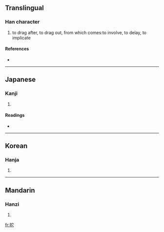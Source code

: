 {{see|拖}}
==Translingual==

===Han character===
{{Han char|rn=64|rad=手|as=05|sn=8|four=|canj=手十心 (QJP)}}

# to drag after, to drag out, from which comes:to involve, to delay, to implicate

====References====
* {{Han ref|kx=0426.020|dkj=11960|dj=0774.040|hdz=31858.070|uh=62D5|ud=25301}}

----

==Japanese==

===Kanji===
{{ja-kanji|grade=|rs=手05}}

# {{defn|Japanese}}

====Readings====
* {{ja-readings|on=[[た]] (ta), [[だ]] (da), [[い]] (i)|kun=[[ひく]] (hiku)}}

----

==Korean==

===Hanja===
{{ko-hanja|hangeul=타|eumhun=|rv=ta|mr=t'a|y=tha}}

# {{defn|Korean}}

----

==Mandarin==

===Hanzi===
{{cmn-hanzi|pin=[[ào]] ([[ao4]]), [[niù]] ([[niu4]]), [[tuō]] ([[tuo1]])|wg=ao<sup>4</sup>, niu<sup>4</sup>, t'o<sup>1</sup>}}

# {{defn|Mandarin}}

[[fr:拕]]